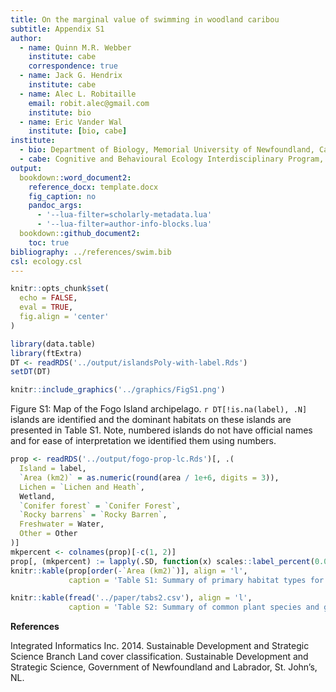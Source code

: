 ```yaml
---
title: On the marginal value of swimming in woodland caribou
subtitle: Appendix S1
author:
  - name: Quinn M.R. Webber
    institute: cabe
    correspondence: true
  - name: Jack G. Hendrix
    institute: cabe
  - name: Alec L. Robitaille
    email: robit.alec@gmail.com
    institute: bio
  - name: Eric Vander Wal
    institute: [bio, cabe]
institute: 
  - bio: Department of Biology, Memorial University of Newfoundland, Canada
  - cabe: Cognitive and Behavioural Ecology Interdisciplinary Program, Memorial University of Newfoundland 
output:
  bookdown::word_document2:
    reference_docx: template.docx
    fig_caption: no
    pandoc_args:
      - '--lua-filter=scholarly-metadata.lua'
      - '--lua-filter=author-info-blocks.lua'
  bookdown::github_document2:
    toc: true
bibliography: ../references/swim.bib
csl: ecology.csl
---
```



```r
knitr::opts_chunk$set(
  echo = FALSE,
  eval = TRUE,
  fig.align = 'center'
)
```


```r
library(data.table)
library(ftExtra)
DT <- readRDS('../output/islandsPoly-with-label.Rds')
setDT(DT)
```

\newpage




```r
knitr::include_graphics('../graphics/FigS1.png')
```


Figure S1: Map of the Fogo Island archipelago. `r DT[!is.na(label), .N]` islands are identified and the dominant habitats on these islands are presented in Table S1. Note, numbered islands do not have official names and for ease of interpretation we identified them using numbers.


\newpage

```r
prop <- readRDS('../output/fogo-prop-lc.Rds')[, .(
  Island = label, 
  `Area (km2)` = as.numeric(round(area / 1e+6, digits = 3)),
  Lichen = `Lichen and Heath`,
  Wetland,
  `Conifer forest` = `Conifer Forest`,
  `Rocky barrens` = `Rocky Barren`,
  Freshwater = Water,
  Other = Other
)]
mkpercent <- colnames(prop)[-c(1, 2)]
prop[, (mkpercent) := lapply(.SD, function(x) scales::label_percent(0.01)(x)), .SDcols = mkpercent]
knitr::kable(prop[order(-`Area (km2)`)], align = 'l',
             caption = 'Table S1: Summary of primary habitat types for eight islands in the Fogo Island Archipelago. Habitat types were determined using supervised classification of Landsat 7 imagery (Integrated Informatics Inc., 2014). Habitats pooled in the ‘other’ category include broadleaf forest, mixed-wood forest, and anthropogenic habitats and we pooled conifer forest and conifer scrub together as these habitats are similar in their species composition. Descriptions of each habitat type and dominant plant species are presented in Table S2 and the location of each island is presented in Figure S1.')
```

\newpage

```r
knitr::kable(fread('../paper/tabs2.csv'), align = 'l',
             caption = 'Table S2: Summary of common plant species and groups of species in four habitat types on Fogo Island, Newfoundland. Habitat types were determined using supervised classification of Landsat 7 imagery with 30×30m pixels to generate land cover classifications (Integrated Informatics Inc., 2014).')
```



**References**


Integrated Informatics Inc. 2014. Sustainable Development and Strategic Science Branch Land cover classification. Sustainable Development and Strategic Science, Government of Newfoundland and Labrador, St. John’s, NL.